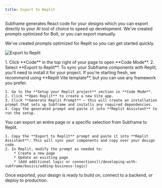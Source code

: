 ```yaml
---
title: Export to Replit
---
```



Subframe generates React code for your designs which you can export directly to your AI tool of choice to speed up development. We've created prompts optimized for Bolt, or you can export manually.

We've created prompts optimized for Replit so you can get started quickly.


![Export to Replit](/images/developing-with-subframe/building-with-ai/export-to-replit/export-to-replit.png)

<Steps>
  <Step title="Open Code Mode">
    1. Click **Code** in the top right of your page to open **Code Mode**.
    2. Select **Export to Replit**.
  </Step>
  <Step title="Set up your Replit project">
    To sync your Subframe components with Replit, you'll need to install it for your project. If you're starting fresh, we recommend using **Replit Vite template**, but you can use any framework you prefer.

    1. Go to the **Setup your Replit project** section in **Code Mode**.
    2. Click **Open Replit** to create a new Vite app.
    3. Click **Generate Replit Prompt** — this will create an installation prompt that sets up Subframe and installs any required dependencies.
    4. Copy the generated prompt and paste it into **Replit Assistant** to run the setup.
  </Step>
  <Step title="Export your design to Replit">
    You can export an entire page or a specific selection from Subframe to Replit.

    1. Copy the **Export to Replit** prompt and paste it into **Replit Assistant**. This will sync your components and copy over your design code.
    2. In Replit, modify the prompt as needed to:
        * Create a new page
        * Update an existing page
        * [Add additional logic or connections](/developing-with-subframe/basics/adding-business-logic)
  </Step>
</Steps>

Once exported, your design is ready to build on, connect to a backend, or deploy to production.

